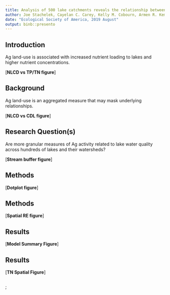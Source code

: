 ```yaml
---
title: Analysis of 500 lake catchments reveals the relationship between crop type, fertilizer and manure inputs and lake nutrient concentrations
author: Joe Stachelek, Cayelan C. Carey, Kelly M. Cobourn, Armen R. Kemanian, Tyler Wagner, Kathleen C. Weathers, Weizhe Weng and Patricia A. Soranno
date: "Ecological Society of America, 2019 August"
output: binb::presento
---
```


## Introduction

Ag land-use is associated with increased nutrient loading to lakes and higher nutrient concentrations.

 [**NLCD vs TP/TN figure**]

## Background

Ag land-use is an aggregated measure that may mask underlying relationships.

[**NLCD vs CDL figure**]

## Research Question(s)

Are more granular measures of Ag activity related to lake water quality across hundreds of lakes and their watersheds?

[**Stream buffer figure**]

## Methods

[**Dotplot figure**]

## Methods

[**Spatial RE figure**]

## Results

[**Model Summary Figure**]

## Results

[**TN Spatial Figure**]

## 

\tikz[overlay,remember picture] \node[opacity=0.8, at=(current page.center)]{%
  \includegraphics[width=\paperwidth]{images/skeleton}};
\begin{textblock}{7}(7,2.5)
  {\color{colorblue}\hugetext{\textbf{RUN!}}}
\end{textblock}


